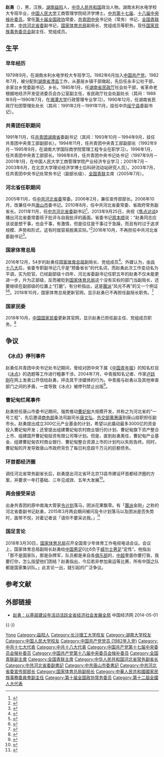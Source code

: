 {{Otheruses|other=名为赵勇的其他人物|赵勇}}
{{Infobox_officeholder
| name = 赵勇
| image name =
| width = 
| now = [[中华人民共和国国家民族事务委员会|国家民族事务委员会]]副主任、党组成员
| minister = [[巴特尔_(1955年)|巴特尔]]
| term_start = 2018年10月
| term_end = 
| predecessor = 
| successor = 
| sex = 男
| different name =
| party = {{中国共产党|22px}}
| Native place = {{CHN}}[[湖南省|湖南]]
| date of birth = {{Birth year and age|1963|1}}
| place of birth = [[湖南省|湖南]][[益阳市|益阳]]
| date of death = 
| place of death = 
| spouse = 
| relatives = 
| educate = 
*湖南水利水电学校大专毕业
*[[湖南大学|湖南大学]]工商管理专业
*[[中国人民大学|中国人民大学]]经济学博士
| past = 
*<span style="color: blue;">共青团中央书记处书记<br>(1998年6月-2005年11月)</span>
*<span style="color: blue;">全国青联主席<br>(2003年7月-2005年11月)</span>
*<span style="color: blue;">中共河北省委常委<br>(2005年11月-2016年10月)</span>
**<span style="color: blue;">河北省委宣传部长<br>(2006年2月-12月)</span>
**<span style="color: blue;">中共唐山市委书记<br>(2006年11月-2010年8月)</span>
*<span style="color: blue;">中共候补中央委员<br>(2007年11月-2017年10月)</span>
*<span style="color: blue;">河北省人民政府常务副省长<br>(2010年8月-2011年12月)</span>
*<span style="color: blue;">中共河北省委副书记<br>(2011年11月-2016年10月)</span>
*<span style="color: blue;">国家体育总局副局长、党组成员<br>(2016年12月-2018年10月)</span>
*<span style="color: blue;">国家民族事务委员会副主任、党组成员<br>(2018年10月-)</span>
| work =
}}
'''赵勇'''（{{bd|1963年|1月|catIdx=Z赵}}），男，汉族，[[湖南省|湖南]][[益阳市|益阳]]人，[[中华人民共和国|中华人民共和国]]政治人物。湖南水利水电学校大专班毕业，[[中国人民大学|中国人民大学]]工商管理学院经济学博士。[[中国共产党第十七届中央委员会候补委员列表|中共第十七届]]、[[中国共产党第十八届中央委员会候补委员列表|十八届中央候补委员]]。曾任[[中国人民政治协商会议第十届全国委员会委员名单|第十届全国政协]]常委，[[中国共产主义青年团中央委员会|共青团中央]]书记处（常务）书记、[[中华全国青年联合会|全国青联]]主席，[[中国共产党河北省委员会|中共河北省委]]副书记，[[国家体育总局|国家体育总局]]副局长、党组成员等职务。现任[[中华人民共和国国家民族事务委员会|国家民族事务委员会]]副主任、党组成员。

== 生平 ==
=== 早年经历 ===
1979年9月，在湖南水利水电学校大专班学习。1982年6月加入[[中国共产党|中国共产党]]。1982年7月，被分配到[[湖南省|湖南省]][[澧县|澧县]]工作，从基层乡镇干部做起，先后任永丰公社干部，余家台乡党委副书记、乡长。1985年1月，任[[湖南省民政厅|湖南省民政厅]]社会处干部，省革命老根据地经济开发促进委员会办公室副主任，省民政厅社会处副处长（其间：1988年9月—1990年7月，在[[湘潭大学|湘潭大学]]行政管理专业学习）。1990年12月，任湖南省民政厅社团管理处处长（其间：1991年2月－1991年11月，挂任中共[[绥宁县|绥宁县]]委副书记）。

=== 共青团任职期间 ===
1991年11月，任[[中国共产主义青年团|共青团]][[湖南省|湖南省]]委副书记（其间：1993年10月－1994年9月，挂任共青团中央青工部副部长）。1994年11月，任共青团中央青工部副部长（1992年9月－1995年9月，在湖南大学国际商学院管理工程专业在职学习）。1996年1月，任共青团中央青工部部长。1998年6月，任共青团中央书记处书记（1997年9月－2001年1月，在中国人民大学工商管理学院产业经济专业学习；2001年7月－2003年6月，在北京大学理论经济学博士后科研流动站研究人员）。2003年7月，任共青团中央书记处常务书记（副部长级）、[[中华全国青年联合会|全国青联]]主席（2005年7月）。

=== 河北省任职期间 ===
2005年11月，任[[中国共产党河北省委员会|中共河北省委]]常委。2006年2月，兼任宣传部部长。2006年10月，改兼任中共[[唐山市|唐山市]]委书记。2010年8月，任中共河北省委常委、省政府常务副省长。2011年11月，任[[中国共产党河北省委员会|中共河北省委]]副书记<ref>{{Cite web|url=http://news.sina.com.cn/c/2011-11-28/150823538001.shtml|title=河北省常务副省长赵勇调任省委副书记|accessdate=2017-09-15|date=2011-11-28|publisher=新浪网}}</ref>。2013年9月25日，央视《[[焦点访谈|焦点访谈]]》播出河北省委常委班子批评与自我批评的画面。省委书记[[周本顺|周本顺]]说：“赵勇同志应该说是想干事，也会干事，有激情，但是往往是干事过于急躁，而且有时过于追求规模、声势和形式，这有时就容易脱离实际。”<ref>{{cite web|url=http://news.ifeng.com/mainland/special/minzhushenghuohui/content-3/detail_2013_09/26/29880164_0.shtml|title=河北书记批评副书记：干事过于追求规模、声势和形式|accessdate=2013-09-26|date=2013-09-26|publisher=凤凰网}}</ref>2016年10月，不再担任中共河北省委副书记<ref>{{cite web|url=http://cnews.chinadaily.com.cn/2016-10/28/content_27210125.htm|title=李干杰任河北省委副书记 赵勇不再任河北省委副书记|date=2016-10-28|publisher=河北新闻网|access-date=2016-10-29|archive-url=https://web.archive.org/web/20161029112146/http://cnews.chinadaily.com.cn/2016-10/28/content_27210125.htm|archive-date=2016-10-29|dead-url=yes}}</ref>。

=== 国家体育总局 ===
2016年12月，54岁的赵勇任[[国家体育总局|国家体育总局]]副局长、党组成员<ref>{{cite web|url=http://www.thepaper.cn/newsDetail_forward_1588187|title=河北省委原副书记赵勇被任命为国家体育总局副局长|publisher=澎湃新闻|accessdate=2016-12-26}}</ref>。外媒认为，[[中国共产党第十八次全国代表大会|中共十八大]]后，省委专职副书记几乎是“预备省长”的代名词，而赵勇此次工作变动名为平调，实为贬官。已经副部级十四年、河北省委副书记任职五年的赵勇不仅未能更进一步，升为正部级，反而被贬到[[国家体育总局|国家体育总局]]这个没有实权的部门当副局长，还要继续在副部级的位置上“打磨”。有分析指出，这是[[團派|團派]]“风光不再”的又一个例证<ref>{{Cite web|url=http://china.dwnews.com/news/2016-12-27/59790553.html|title=消失俩月 河北原副书记贬官体育总局|accessdate=2016-12-30|date=2016-12-27|publisher=多维新闻网}}</ref><ref>{{Cite web|url=https://hk.news.yahoo.com/趙勇貶調體育總局副局長-221221643.html|title=趙勇貶調體育總局副局長|accessdate=2016-12-30|date=2016-12-28|publisher=Yahoo 新聞香港}}</ref>。2018年10月，国家体育总局更新官网，显示赵勇已不再担任副局长职务。<ref>{{Cite web|url=http://district.ce.cn/newarea/sddy/201810/11/t20181011_30492205.shtml|title=杨宁、杜兆才任国家体育总局副局长 赵勇不再担任|accessdate=2018-10-11|date=2018-10-11|publisher=中国经济网}}</ref>

=== 国家民委 ===
2018年10月，[[中华人民共和国国家民族事务委员会|中国国家民委]]更新其官网，显示赵勇已担任副主任、党组成员职务。<ref>{{Cite web|url=http://district.ce.cn/newarea/sddy/201810/12/t20181012_30496587.shtml|title=国家体育总局副局长赵勇调任国家民委副主任|accessdate=2018-10-12|date=2018-10-12|publisher=中国经济网}}</ref>

== 争议 ==
=== 《冰点》停刊事件 ===
{{主条目|冰点 (中国青年报)}}
赵勇任共青团中央书记处书记期间，曾经对团中央下属《[[中国青年报|中国青年报]]》的知名栏目《[[冰点_(中国青年报)|冰点]]》的选题等工作进行粗暴干涉。2004年7月，中青报知名记者、作家[[卢跃刚|卢跃刚]]在网上发表公开信给赵勇，抨击其干涉媒体的行为。中青报与赵勇以及其他审查部门之间的矛盾，一度导致《冰点》被停刊禁止出版<ref>{{Cite news|url=http://www.zaobao.com/special/report/politic/cnpol/story20111202-139424|title=赵勇辞任副省长后首次亮相|date=2011-12-02|newspaper=联合早报网|accessdate=2017-09-15}}</ref>。

=== 曹妃甸烂尾事件 ===
赵勇担任唐山市委书记期间，强势推动[[曹妃甸|曹妃甸]]大规模开发，并称之为河北省的“一号工程”，先后邀请[[中华人民共和国商务部|商务部]]条法司副司长[[唐文弘|唐文弘]]、[[中华人民共和国外交部|外交部]][[黄惠康|黄惠康]]到唐山挂职担任副市长。赵勇提出成立300亿元产业基金的计划，希望以此撬动最多3000亿的资金投入曹妃甸开发；还曾提出组建曹妃甸农村商业银行的计划、曹妃甸旗下资产整合上市、组建国开曹妃甸投资有限公司等计划。但是，直到赵勇离任，曹妃甸产业基金、组建曹妃甸农村商业银行、曹妃甸整合资源上市的计划均以失败告终。同时，曹妃甸的开发导致唐山市政府背负了每日利息超千万元的巨额债务。

=== 环首都经济圈 ===
调任河北省常务副省长后，赵勇提出河北省环北京13县市建设环首都经济圈的方案，并要求一年打基础、三年见成效、五年大发展<ref>{{Cite web|url=http://news.fang.com/2011-04-13/4853657_all.html|title=赵勇就河北省建设环首都经济圈答记者问|accessdate=2017-09-15|date=2011-04-13|publisher=北京房天下}}</ref>。

=== 两会接受采访 ===
出身共青团的原中南海大管家[[令计划|令计划]]落马，团派花果飘零。有「[[團派|團派]]金刚」之称的河北省委副书记赵勇，2015年3月两会期间被问及令计划落马以及团派是否失势时，面带不悦，对着记者说「请你不要采访我。」<ref>{{Cite web|url=http://news.creaders.net/china/2015/03/04/1499043.html|title=听到团派失势 赵勇顿时黑脸|accessdate=2017-09-15|date=2015-03-04|publisher=万维读者网}}</ref>

=== 国足言论 ===
2018年3月30日，[[国家体育总局|国家体育总局]]召开全国青少年体育工作电视电话会议。会议上，国家体育总局副局长赵勇给[[中国国家足球队|中国男足]]0比6负于[[威爾斯足球代表隊|威尔士男足]]“定性”。他指出「那不是国家队，那是杂牌军，队员都是来自各[[俱乐部|俱乐部]]的，[[中国足球协会超级联赛|中超]]里面你要打我，我要打你，怎么指望他们团结？赵勇指出，今后若非参加奥运等比赛，所有中国之队都是国家集训队。」此言论一出，就引起{{who|各界人士}}的广泛争议。

== 参考文献 ==
{{reflist}}

== 外部链接 ==
* [http://he.ce.cn/jczxpd/ncxx/201305/06/t20130506_883295.shtml 赵勇：以基层建设年活动活跃全省经济社会发展全局]{{dead link|date=2018年4月|bot=InternetArchiveBot|fix-attempted=yes}} 中国经济网 2014-05-01

{{-}}
{{start box}}
{{s-gov|prc}}
{{s-before|？}}
{{s-title|[[中华人民共和国国家民族事务委员会|国家民族事务委员会]]副主任|2018年10月－}}
{{s-inc}}
{{s-before|？}}
{{s-title|[[国家体育总局|国家体育总局]]副局长|2016年12月－2018年10月}}
{{s-after|[[杨宁_(1963年)|杨　宁]]}}
{{s-before|[[付志方|付志方]]}}
{{s-title|[[河北省人民政府|河北省人民政府]]常务副省长|2010年8月－2011年11月}}
{{s-after|[[杨崇勇|杨崇勇]]}}
{{s-ppo|cpc}}
{{s-before|[[付志方|付志方]]|rows=2}}
{{s-title|[[中国共产党河北省委员会|中国共产党河北省委员会]]专职副书记|2011年11月－2016年10月}}
{{s-after|[[李干杰|李干杰]]|rows=2}}
{{s-title|[[中国共产党河北省委员会|中国共产党河北省委员会]]党校校长|2011年12月－2016年10月}}
{{s-before|[[张和_(1950年)|张　和]]}}
{{s-title|[[中国共产党唐山市委员会|中国共产党唐山市委员会]]书记|2006年10月－2010年8月}}
{{s-after|[[王雪峰_(河北)|王雪峰]]}}
{{s-before|[[张群生|张群生]]}}
{{s-title|[[中国共产党河北省委员会|中国共产党河北省委员会]]宣传部部长|2006年2月－2006年10月}}
{{s-after|[[聂辰席|聂辰席]]}}
{{s-civ}}
{{s-before|[[孙金龙|孙金龙]]|rows=2}}
{{s-title|[[中华全国青年联合会|中华全国青年联合会]]主席|2003年7月－2005年11月}}
{{s-after|[[杨岳_(1968年)|杨　岳]]}}
{{s-title|[[中国共产主义青年团|中国共产主义青年团]]城市青年工作部部长|1996年1月－1998年6月}}
{{s-after|[[王体先|王体先]]}}
{{end box}}

{{团中央部门负责人}}
{{团中央书记处书记}}
{{Navboxes
| title  = 赵勇在[[中华全国青年联合会|中华全国青年联合会]]的职务
| list1  =
{{中华全国青年联合会第九届委员会}}
{{中华全国青年联合会第十届委员会}}
}}
{{Navboxes
| title  = 赵勇在[[中国人类学民族学研究会|中国人类学民族学研究会]]的职务
| list1  =
{{中国人类学民族学研究会第二届理事会}}
{{中国人类学民族学研究会第三届理事会}}
}}

{{Authority control}}
{{DEFAULTSORT:Zhao赵}}
[[Category:赵姓|Yong]]
[[Category:益阳人|Category:益阳人]]
[[Category:长沙理工大学校友|Category:长沙理工大学校友]]
[[Category:湖南大学校友|Category:湖南大学校友]]
[[Category:中国人民大学校友|Category:中国人民大学校友]]
[[Category:中国共产党党员_(1982年入党)|Category:中国共产党党员 (1982年入党)]]
[[Category:中共十七大代表|Category:中共十七大代表]]
[[Category:中共十八大代表|Category:中共十八大代表]]
[[Category:中国共产党第十七届中央委员会候补委员|Category:中国共产党第十七届中央委员会候补委员]]
[[Category:中国共产党第十八届中央委员会候补委员|Category:中国共产党第十八届中央委员会候补委员]]
[[Category:全国青联副主席|Category:全国青联副主席]]
[[Category:全国青联主席|Category:全国青联主席]]
[[Category:中华人民共和国河北省常务副省长|Category:中华人民共和国河北省常务副省长]]
[[Category:中共河北省委副書記|Category:中共河北省委副書記]]
[[Category:中共唐山市委書記|Category:中共唐山市委書記]]
[[Category:中共河北省委宣传部部长|Category:中共河北省委宣传部部长]]
[[Category:国家体育总局副局长|Category:国家体育总局副局长]]
[[Category:中華人民共和國國家民族事務委員會副主任|Category:中華人民共和國國家民族事務委員會副主任]]
[[Category:第十届全国政协常务委员|Category:第十届全国政协常务委员]]
[[Category:第十二屆全國人大代表|Category:第十二屆全國人大代表]]